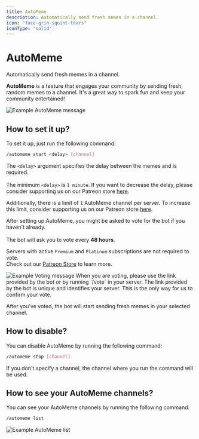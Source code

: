 ```yaml
---
title: AutoMeme
description: Automatically send fresh memes in a channel.
icon: "face-grin-squint-tears"
iconType: "solid"
---
```


# AutoMeme  
Automatically send fresh memes in a channel.  

**AutoMeme** is a feature that engages your community by sending fresh, random memes to a channel. It's a great way to spark fun and keep your community entertained!  

<Frame>  
<img src="/images/autopost/automeme/example-automeme.png" alt="Example AutoMeme message" />  
</Frame>  

## How to set it up?  

To set it up, just run the following command:  
```sh  
/automeme start <delay> [channel]  
```  

The `<delay>` argument specifies the delay between the memes and is required.  
<Warning>  
The minimum `<delay>` is `1 minute`. If you want to decrease the delay, please consider supporting us on our Patreon store [here](https://patreon.com/MionaBot).  

Additionally, there is a limit of `1` AutoMeme channel per server. To increase this limit, consider supporting us on our Patreon store [here](https://patreon.com/MionaBot).  
</Warning>  

After setting up AutoMeme, you might be asked to vote for the bot if you haven't already.  
<Note>  
The bot will ask you to vote every **48 hours**.  

Servers with active `Premium` and `Platinum` subscriptions are not required to vote.  
Check out our [Patreon Store](https://patreon.com/MionaBot) to learn more.  
</Note>  

<Frame caption="Example Voting message">  
<img src="/images/autopost/autopfp/example-autopfp-voting.png" alt="Example Voting message" />  
</Frame>  

<Warning>  
When you are voting, please use the link provided by the bot or by running `/vote` in your server. The link provided by the bot is unique and identifies your server. This is the only way for us to confirm your vote.  
</Warning>  

After you've voted, the bot will start sending fresh memes in your selected channel.  

## How to disable?  
You can disable AutoMeme by running the following command:  
```sh  
/automeme stop [channel]  
```  
If you don't specify a channel, the channel where you run the command will be used.  

## How to see your AutoMeme channels?  

You can see your AutoMeme channels by running the following command:  
```sh  
/automeme list  
```  

<Frame caption="Example AutoMeme list">  
<img src="/images/autopost/automeme/example-automeme-list.png" alt="Example AutoMeme list" />  
</Frame>
